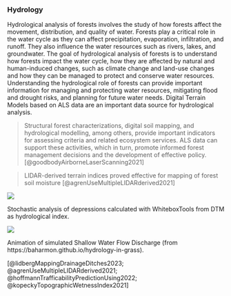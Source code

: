
### Hydrology

Hydrological analysis of forests involves the study of how forests affect the movement, distribution, and quality of water. Forests play a critical role in the water cycle as they can affect precipitation, evaporation, infiltration, and runoff. They also influence the water resources such as rivers, lakes, and groundwater. The goal of hydrological analysis of forests is to understand how forests impact the water cycle, how they are affected by natural and human-induced changes, such as climate change and land-use changes and how they can be managed to protect and conserve water resources. Understanding the hydrological role of forests can provide important information for managing and protecting water resources, mitigating flood and drought risks, and planning for future water needs. Digital Terrain Models based on ALS data are an important data source for hydrological analysis.

> Structural forest characterizations, digital soil mapping, and hydrological modelling, among others, provide important indicators for assessing criteria and related ecosystem services. ALS data can support these activities, which in turn, promote informed forest management decisions and the development of effective policy. [@goodbodyAirborneLaserScanning2021]

> LIDAR-derived terrain indices proved effective for mapping of forest soil moisture  [@agrenUseMultipleLIDARderived2021]


::: {#fig-hydrology1}
![](https://www.whiteboxgeo.com/manual/wbt_book/img/StochasticDepressionAnalysis_fig1.png)

Stochastic analysis of depressions calculated with WhiteboxTools from DTM as hydrological index.
:::

::: {#fig-hydrology2}
![](https://media.githubusercontent.com/media/baharmon/baharmon.github.io/master/images/governors-island/discharge.gif)

Animation of simulated Shallow Water Flow Discharge (from https://baharmon.github.io/hydrology-in-grass).
:::

[@lidbergMappingDrainageDitches2023; @agrenUseMultipleLIDARderived2021; @hoffmannTrafficabilityPredictionUsing2022; @kopeckyTopographicWetnessIndex2021]